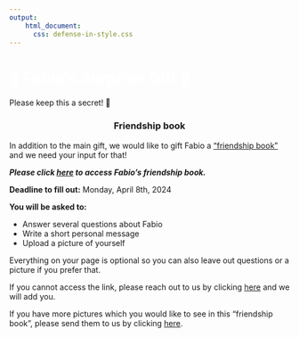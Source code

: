 ```yaml
---
output:
    html_document:
      css: defense-in-style.css
---
```


<!-- Custom Header Start -->
<div class="header">
  <h1 class="project-name" style="color: white;">🎁 Fabio's Surprise Gift 🎁</h1>
  <p class="project-tagline">Please keep this a secret! 🤫</p>
</div>
<!-- Custom Header End -->


<center><h3> Friendship book </h3></center>
In addition to the main gift, we would like to gift Fabio a [“friendship book”](https://mijnvriendenboekje.nl/product) and we need your input for that!

***Please click [here]() to access Fabio's friendship book.***

**Deadline to fill out:** Monday, April 8th, 2024

**You will be asked to:**

+ Answer several questions about Fabio
+ Write a short personal message
+ Upload a picture of yourself

Everything on your page is optional so you can also leave out questions or a picture if you prefer that.

If you cannot access the link, please reach out to us by clicking [here](mailto:noon.abdulqadir@gmail.com) and we will add you.

If you have more pictures which you would like to see in this “friendship book”, please send them to us by clicking [here](mailto:noon.abdulqadir@gmail.com).
